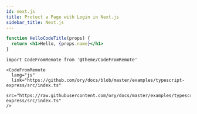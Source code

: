 ```yaml
---
id: next.js
title: Protect a Page with Login in Next.js
sidebar_title: Next.js
---
```


```jsx title="/src/components/HelloCodeTitle.js"
function HelloCodeTitle(props) {
  return <h1>Hello, {props.name}</h1>
}
```

```mdx-code-block
import CodeFromRemote from '@theme/CodeFromRemote'

<CodeFromRemote
  lang="js"
  link="https://github.com/ory/docs/blob/master/examples/typescript-express/src/index.ts"
  src="https://raw.githubusercontent.com/ory/docs/master/examples/typescript-express/src/index.ts"
/>
```
